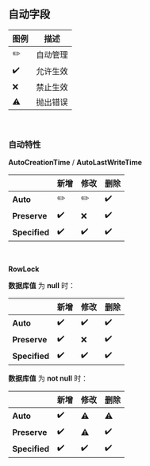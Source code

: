 ## 自动字段

| 图例               | 描述     |
| ------------------ | -------- |
| :pencil2:          | 自动管理 |
| :heavy_check_mark: | 允许生效 |
| :x:                | 禁止生效 |
| :warning:          | 抛出错误 |

<br/>

### 自动特性

**AutoCreationTime** / **AutoLastWriteTime**

|               | 新增               | 修改               | 删除               |
| ------------- | ------------------ | ------------------ | ------------------ |
| **Auto**      | :pencil2:          | :pencil2:          | :heavy_check_mark: |
| **Preserve**  | :heavy_check_mark: | :x:                | :heavy_check_mark: |
| **Specified** | :heavy_check_mark: | :heavy_check_mark: | :heavy_check_mark: |

<br/>

**RowLock**

**数据库值** 为 **null** 时：

|               | 新增               | 修改               | 删除               |
| ------------- | ------------------ | ------------------ | ------------------ |
| **Auto**      | :heavy_check_mark: | :heavy_check_mark: | :heavy_check_mark: |
| **Preserve**  | :heavy_check_mark: | :x:                | :heavy_check_mark: |
| **Specified** | :heavy_check_mark: | :heavy_check_mark: | :heavy_check_mark: |

**数据库值** 为 **not null** 时：

|               | 新增               | 修改               | 删除               |
| ------------- | ------------------ | ------------------ | ------------------ |
| **Auto**      | :heavy_check_mark: | :warning:          | :warning:          |
| **Preserve**  | :heavy_check_mark: | :warning:          | :heavy_check_mark: |
| **Specified** | :heavy_check_mark: | :heavy_check_mark: | :heavy_check_mark: |
